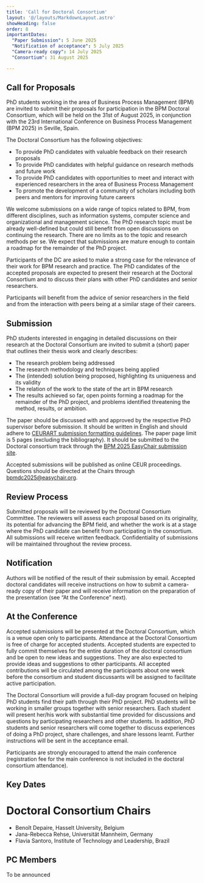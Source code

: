 ```yaml
---
title: 'Call for Doctoral Consortium'
layout: '@/layouts/MarkdownLayout.astro'
showHeading: false
order: 8
importantDates:
  "Paper Submission": 5 June 2025
  "Notification of acceptance": 5 July 2025
  "Camera-ready copy": 14 July 2025
  "Consortium": 31 August 2025

---
```


## Call for Proposals

PhD students working in the area of Business Process Management (BPM) are invited to submit their proposals for participation in the BPM Doctoral Consortium, which will be held on the 31st of August 2025, in conjunction with the 23rd International Conference on Business Process Management (BPM 2025) in Seville, Spain.

The Doctoral Consortium has the following objectives:
- To provide PhD candidates with valuable feedback on their research
proposals
- To provide PhD candidates with helpful guidance on research methods and future work
- To provide PhD candidates with opportunities to meet and interact with experienced researchers in the area of Business Process Management
- To promote the development of a community of scholars including both
peers and mentors for improving future careers

We welcome submissions on a wide range of topics related to BPM, from different disciplines, such as information systems, computer science and organizational and management science. The PhD research topic must be already well-defined but could still benefit from open discussions on continuing the research. There are no limits as to the topic and research methods per se. We expect that submissions are mature enough to contain a roadmap for the remainder of the PhD project.

Participants of the DC are asked to make a strong case for the relevance of their work for BPM research and practice. The PhD candidates of the accepted proposals are expected to present their research at the Doctoral Consortium and to discuss their plans with other PhD candidates and senior researchers. 

Participants will benefit from the advice of senior researchers in the field and from the interaction with peers being at a similar stage of their careers.

## Submission

PhD students interested in engaging in detailed discussions on their research at the Doctoral Consortium are invited to submit a (short) paper that outlines their thesis work and clearly describes:
- The research problem being addressed
- The research methodology and techniques being applied
- The (intended) solution being proposed, highlighting its uniqueness and its validity
- The relation of the work to the state of the art in BPM research
- The results achieved so far, open points forming a roadmap for the remainder of the PhD project, and problems identified threatening the method, results, or ambition.

The paper should be discussed with and approved by the respective PhD
supervisor before submission. It should be written in English and should adhere to [CEURART submission formatting guidelines](https://ceurws.wordpress.com/2020/03/31/ceurws-publishes-ceurart-paper-style/). The paper page limit is 5 pages (excluding the bibliography). It should be submitted to the Doctoral consortium track through the [BPM 2025 EasyChair submission site](https://easychair.org/conferences/?conf=bpm2025). 

Accepted submissions will be published as online CEUR proceedings. Questions should be directed at the Chairs through bpmdc2025@easychair.org.

## Review Process

Submitted proposals will be reviewed by the Doctoral Consortium Committee. The reviewers will assess each proposal based on its originality, its potential for advancing the BPM field, and whether the work is at a stage where the PhD candidate can benefit from participating in the consortium. All submissions will receive written feedback. Confidentiality of submissions will be maintained throughout the review process.

## Notification

Authors will be notified of the result of their submission by email. Accepted doctoral candidates will receive instructions on how to submit a camera-ready copy of their paper and will receive information on the preparation of the presentation (see “At the Conference” next).

## At the Conference

Accepted submissions will be presented at the Doctoral Consortium, which is a venue open only to participants. Attendance at the Doctoral Consortium is free of charge for accepted students. Accepted students are expected to fully commit themselves for the entire duration of the doctoral consortium and be open to new ideas and suggestions. They are also expected to provide ideas and suggestions to other participants. All accepted contributions will be circulated among the participants about one week before the consortium and student discussants will be assigned to facilitate active participation.

The Doctoral Consortium will provide a full-day program focused on helping PhD students find their path through their PhD project. PhD students will be working in smaller groups together with senior researchers. Each student will present her/his work with substantial time provided for discussions and questions by participating researchers and other students. In addition, PhD students and senior researchers will come together to discuss experiences of doing a PhD project, share challenges, and share lessons learnt. Further instructions will be sent in the acceptance email.

Participants are strongly encouraged to attend the main conference (registration fee for the main conference is not included in the doctoral consortium attendance).

## Key Dates

<ImportantDates importantDates={frontmatter.importantDates}/>

# Doctoral Consortium Chairs

- Benoît Depaire, Hasselt University, Belgium
- Jana-Rebecca Rehse, Universität Mannheim, Germany
- Flavia Santoro, Institute of Technology and Leadership, Brazil

## PC Members

To be announced
